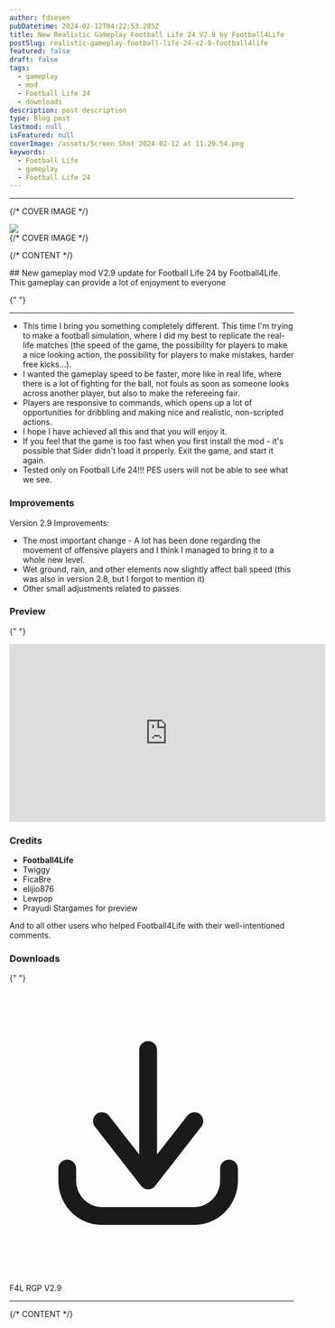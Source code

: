 ```yaml
---
author: fdseven
pubDatetime: 2024-02-12T04:22:53.205Z
title: New Realistic Gameplay Football Life 24 V2.9 by Football4Life
postSlug: realistic-gameplay-football-life-24-v2-9-football4life
featured: false
draft: false
tags:
  - gameplay
  - mod
  - Football Life 24
  - downloads
description: post description
type: Blog post
lastmod: null
isFeatured: null
coverImage: /assets/Screen Shot 2024-02-12 at 11.20.54.png
keywords:
  - Football Life
  - gameplay
  - Football Life 24
---
```


---


{/* COVER IMAGE */}

<div class="col-start-1 col-span-8 lg:col-start-2 lg:col-end-9 lg:row-span-2 mt-0 lg:-mt-40">
  <div className="relative lg:-mr-8">
    <img
      transition:persist
      src={frontmatter.coverImage}
      className="cover w-full aspect-video object-cover"
    />
  </div>
</div>
{/* COVER IMAGE */}

{/* CONTENT */}

<div class="col-span-8 md:col-start-2 md:col-span-6 lg:col-start-2 lg:col-span-4 [&>h2]:!mt-0">
  ## New gameplay mod V2.9 update for Football Life 24 by Football4Life. This gameplay can provide a lot of enjoyment to everyone

{" "}
<hr />

- This time I bring you something completely different. This time I'm trying to make a football simulation, where I did my best to replicate the real-life matches (the speed of the game, the possibility for players to make a nice looking action, the possibility for players to make mistakes, harder free kicks...).
- I wanted the gameplay speed to be faster, more like in real life, where there is a lot of fighting for the ball, not fouls as soon as someone looks across another player, but also to make the refereeing fair.
- Players are responsive to commands, which opens up a lot of opportunities for dribbling and making nice and realistic, non-scripted actions.
- I hope I have achieved all this and that you will enjoy it.
- If you feel that the game is too fast when you first install the mod - it's possible that Sider didn't load it properly. Exit the game, and start it again.
- Tested only on Football Life 24!!! PES users will not be able to see what we see.

### Improvements

Version 2.9 Improvements:

- The most important change - A lot has been done regarding the movement of offensive players and I think I managed to bring it to a whole new level.
- Wet ground, rain, and other elements now slightly affect ball speed (this was also in version 2.8, but I forgot to mention it)
- Other small adjustments related to passes.

### Preview

{" "}
<div class="aspect-video relative">
  <iframe
    class="absolute w-full h-full"
    width="560"
    height="315"
    src="https://www.youtube.com/embed/pec_ZNeBd1c?si=Wtl7-DTaMYSLsKo1"
    title="YouTube video player"
    frameborder="0"
    allow="accelerometer; autoplay; clipboard-write; encrypted-media; gyroscope; picture-in-picture; web-share"
    allowfullscreen
  ></iframe>
</div>

### Credits

- **Football4Life**
- Twiggy
- FicaBre
- elijio876
- Lewpop
- Prayudi Stargames for preview

And to all other users who helped Football4Life with their well-intentioned comments.

### Downloads

{" "}
<div className="flex flex-wrap gap-2">
  <LinkButton
    targetNew={true}
    title="F4L Arcade Gameplay V2.9"
    href="https://evoweb.uk/attachments/f4l_rgp_v2-9-rar.262372/"
    className="flex items-center [&>p]:!m-0 px-4 !text-skin-inverted [&>p]:!text-skin-inverted [&>p>svg]:text-skin-inverted bg-skin-accent rounded-full !decoration-transparent border border-skin-accent transition duration-500"
  >
    <svg
      class="text-skin-inverted"
      viewBox="0 0 24 24"
      fill="none"
      xmlns="http://www.w3.org/2000/svg"
    >
      <g id="SVGRepo_bgCarrier" stroke-width="0"></g>
      <g
        id="SVGRepo_tracerCarrier"
        stroke-linecap="round"
        stroke-linejoin="round"
      ></g>
      <g id="SVGRepo_iconCarrier">
        <path
          d="M5.625 15C5.625 14.5858 5.28921 14.25 4.875 14.25C4.46079 14.25 4.125 14.5858 4.125 15H5.625ZM4.875 16H4.125H4.875ZM19.275 15C19.275 14.5858 18.9392 14.25 18.525 14.25C18.1108 14.25 17.775 14.5858 17.775 15H19.275ZM11.1086 15.5387C10.8539 15.8653 10.9121 16.3366 11.2387 16.5914C11.5653 16.8461 12.0366 16.7879 12.2914 16.4613L11.1086 15.5387ZM16.1914 11.4613C16.4461 11.1347 16.3879 10.6634 16.0613 10.4086C15.7347 10.1539 15.2634 10.2121 15.0086 10.5387L16.1914 11.4613ZM11.1086 16.4613C11.3634 16.7879 11.8347 16.8461 12.1613 16.5914C12.4879 16.3366 12.5461 15.8653 12.2914 15.5387L11.1086 16.4613ZM8.39138 10.5387C8.13662 10.2121 7.66533 10.1539 7.33873 10.4086C7.01212 10.6634 6.95387 11.1347 7.20862 11.4613L8.39138 10.5387ZM10.95 16C10.95 16.4142 11.2858 16.75 11.7 16.75C12.1142 16.75 12.45 16.4142 12.45 16H10.95ZM12.45 5C12.45 4.58579 12.1142 4.25 11.7 4.25C11.2858 4.25 10.95 4.58579 10.95 5H12.45ZM4.125 15V16H5.625V15H4.125ZM4.125 16C4.125 18.0531 5.75257 19.75 7.8 19.75V18.25C6.61657 18.25 5.625 17.2607 5.625 16H4.125ZM7.8 19.75H15.6V18.25H7.8V19.75ZM15.6 19.75C17.6474 19.75 19.275 18.0531 19.275 16H17.775C17.775 17.2607 16.7834 18.25 15.6 18.25V19.75ZM19.275 16V15H17.775V16H19.275ZM12.2914 16.4613L16.1914 11.4613L15.0086 10.5387L11.1086 15.5387L12.2914 16.4613ZM12.2914 15.5387L8.39138 10.5387L7.20862 11.4613L11.1086 16.4613L12.2914 15.5387ZM12.45 16V5H10.95V16H12.45Z"
          fill="currentColor"
        ></path>
      </g>
    </svg>
    <p>F4L RGP V2.9</p>
  </LinkButton>
</div>

  <hr />
</div>
{/* CONTENT */}
